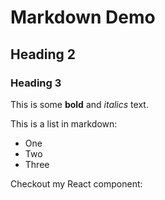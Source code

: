 # Markdown Demo

## Heading 2

### Heading 3

This is some **bold** and _italics_ text.
 
This is a list in markdown:
 
- One
- Two
- Three
 
Checkout my React component:

